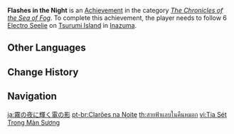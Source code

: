 {{Achievement Infobox
|title        = 
|id           = 80116
|order id     = 0116
|category     = The Chronicles of the Sea of Fog
|description  = Follow 6 [[Electro Seelie]] on [[Tsurumi Island]] in [[Inazuma]].
|requirements = 
|primogems    = 5
|tracking     = 
|topic        = Seelie
}}
'''Flashes in the Night''' is an [[Achievement]] in the category ''[[The Chronicles of the Sea of Fog]]''. To complete this achievement, the player needs to follow 6 [[Electro Seelie]] on [[Tsurumi Island]] in [[Inazuma]].
<!--
==Trivia==

==Video Guides==
{{EVT
|video1   = 
|caption1 = 
}}
-->
==Other Languages==
{{Other Languages
|en      = Flashes in the Night
|zhs     = 雾夜的灼灼电影
|zhs_rm  = Wùyè de Zhuózhuó Diànyǐng
|zht     = 霧夜的灼灼電影
|zht_rm  = Wùyè de Zhuózhuó Diànyǐng
|zh_tl   = 
|ja      = 霧の夜に輝く電の影
|ja_rm   = Kiri no Yoru ni Kagayaku Inazuma no Kage
|ja_tl   = 
|ko      = 밤안개 속 반짝이는 뇌영
|ko_rm   = Bam'an'gae Sok Banjjag'ineun Noeyeong
|ko_tl   = Shining Lightning Shadow in the Night Fog
|es      = El resplandor de la noche
|es_tl   = The Glow of the Night
|fr      = Éclair dans la nuit
|fr_tl   = Flash in the Night
|ru      = Вспышки в ночи
|ru_tl   = Flashes in the Night
|th      = สายฟ้าแลบในคืนหมอก
|th_rm   = 
|th_tl   = 
|vi      = Tia Sét Trong Màn Sương
|vi_tl   = 
|de      = Blitze in der Nacht
|de_tl   = Lightnings in the Night
|id      = Kilatan Cahaya di Tengah Malam
|id_tl   = Flash of Light at Midnight
|pt      = Clarões na Noite
|pt_tl   = 
|tr      = Gecenin Parıltıları
|tr_tl   = 
|it      = Lampi nella notte
|it_tl   = 
}}

==Change History==
{{Change History|2.2}}
<!--
==References==
{{Reflist}}
-->
==Navigation==
{{Achievement Navbox|The Chronicles of the Sea of Fog}}

[[ja:霧の夜に輝く電の影]]
[[pt-br:Clarões na Noite]]
[[th:สายฟ้าแลบในคืนหมอก]]
[[vi:Tia Sét Trong Màn Sương]]